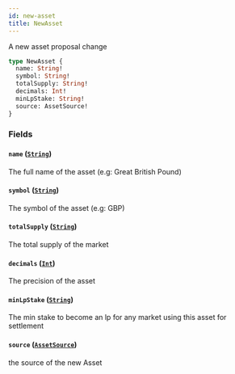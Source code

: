```yaml
---
id: new-asset
title: NewAsset
---
```



A new asset proposal change

```graphql
type NewAsset {
  name: String!
  symbol: String!
  totalSupply: String!
  decimals: Int!
  minLpStake: String!
  source: AssetSource!
}
```


### Fields

#### `name` ([`String`](/docs/testnet/graphql/scalars/string))

The full name of the asset (e.g: Great British Pound)


#### `symbol` ([`String`](/docs/testnet/graphql/scalars/string))

The symbol of the asset (e.g: GBP)


#### `totalSupply` ([`String`](/docs/testnet/graphql/scalars/string))

The total supply of the market


#### `decimals` ([`Int`](/docs/testnet/graphql/scalars/int))

The precision of the asset


#### `minLpStake` ([`String`](/docs/testnet/graphql/scalars/string))

The min stake to become an lp for any market using this asset for settlement


#### `source` ([`AssetSource`](/docs/testnet/graphql/unions/asset-source))

the source of the new Asset




